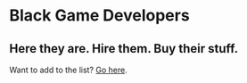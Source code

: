 # Black Game Developers

## Here they are. Hire them. Buy their stuff. 

Want to add to the list? [Go here](https://github.com/QuantumBox/blackgamedevs).

